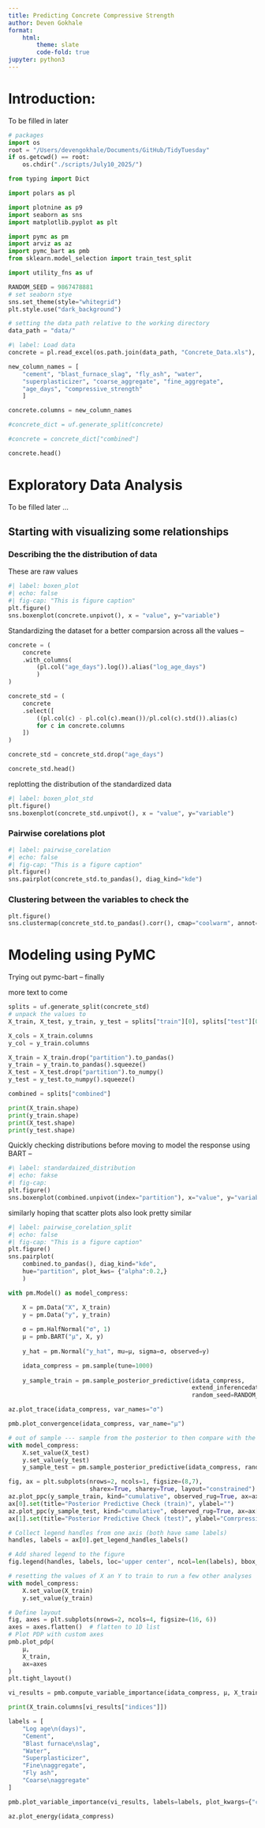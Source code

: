 ```yaml
---
title: Predicting Concrete Compressive Strength
author: Deven Gokhale
format: 
    html:
        theme: slate
        code-fold: true
jupyter: python3
---
```


# Introduction:
To be filled in later 

```python

# packages 
import os 
root = "/Users/devengokhale/Documents/GitHub/TidyTuesday"
if os.getcwd() == root:
    os.chdir("./scripts/July10_2025/")

from typing import Dict

import polars as pl

import plotnine as p9
import seaborn as sns
import matplotlib.pyplot as plt 

import pymc as pm
import arviz as az
import pymc_bart as pmb
from sklearn.model_selection import train_test_split

import utility_fns as uf

```

```python
RANDOM_SEED = 9867478881
# set seaborn stye
sns.set_theme(style="whitegrid")
plt.style.use("dark_background")

# setting the data path relative to the working directory 
data_path = "data/"

```
```python
#\ label: Load data 
concrete = pl.read_excel(os.path.join(data_path, "Concrete_Data.xls"), sheet_name="Sheet1")

new_column_names = [
    "cement", "blast_furnace_slag", "fly_ash", "water", 
    "superplasticizer", "coarse_aggregate", "fine_aggregate", 
    "age_days", "compressive_strength"
    ]

concrete.columns = new_column_names

#concrete_dict = uf.generate_split(concrete)

#concrete = concrete_dict["combined"]

concrete.head()    
```

# Exploratory Data Analysis 
To be filled later ...

## Starting with visualizing some relationships 

### Describing the the distribution of data 
These are raw values 
```python
#| label: boxen_plot
#| echo: false
#| fig-cap: "This is figure caption"
plt.figure()
sns.boxenplot(concrete.unpivot(), x = "value", y="variable")
```

Standardizing the dataset for a better comparsion across all the values -- 

```python
concrete = (
    concrete
    .with_columns(
        (pl.col("age_days").log()).alias("log_age_days")
        )
)

concrete_std = (
    concrete
    .select([
        ((pl.col(c) - pl.col(c).mean())/pl.col(c).std()).alias(c)
        for c in concrete.columns
    ])
)

concrete_std = concrete_std.drop("age_days")

concrete_std.head()
```

replotting the distribution of the standardized data 

```python
#| label: boxen_plot_std
plt.figure()
sns.boxenplot(concrete_std.unpivot(), x = "value", y="variable")
```

### Pairwise corelations plot 
```python
#| label: pairwise_corelation 
#| echo: false
#| fig-cap: "This is a figure caption"
plt.figure()
sns.pairplot(concrete_std.to_pandas(), diag_kind="kde")
```

### Clustering between the variables to check the 
```python
plt.figure()
sns.clustermap(concrete_std.to_pandas().corr(), cmap="coolwarm", annot=True, vmin=-1, vmax=1)
``` 

# Modeling using PyMC
Trying out pymc-bart  -- finally 

more text to come 

```python

splits = uf.generate_split(concrete_std)
# unpack the values to 
X_train, X_test, y_train, y_test = splits["train"][0], splits["test"][0], splits["train"][1], splits["test"][1]

X_cols = X_train.columns
y_col = y_train.columns

X_train = X_train.drop("partition").to_pandas()
y_train = y_train.to_pandas().squeeze()
X_test = X_test.drop("partition").to_numpy()
y_test = y_test.to_numpy().squeeze()

combined = splits["combined"]
```


```python

print(X_train.shape)
print(y_train.shape)
print(X_test.shape)
print(y_test.shape)


```

Quickly checking distributions before moving to model the response using BART -- 

```python

#\ label: standardaized_distribution 
#| echo: fakse
#| fig-cap: 
plt.figure()
sns.boxenplot(combined.unpivot(index="partition"), x="value", y="variable", hue="partition")
```


similarly hoping that scatter plots also look pretty similar

```python
#| label: pairwise_corelation_split 
#| echo: false
#| fig-cap: "This is a figure caption"
plt.figure()
sns.pairplot(
    combined.to_pandas(), diag_kind="kde", 
    hue="partition", plot_kws= {"alpha":0.2,}
    )
```


```python

with pm.Model() as model_compress:

    X = pm.Data("X", X_train)
    y = pm.Data("y", y_train)
    
    σ = pm.HalfNormal("σ", 1)
    μ = pmb.BART("μ", X, y)
    
    y_hat = pm.Normal("y_hat", mu=μ, sigma=σ, observed=y)

    idata_compress = pm.sample(tune=1000)
    
    y_sample_train = pm.sample_posterior_predictive(idata_compress, 
                                                    extend_inferencedata=True,
                                                    random_seed=RANDOM_SEED)

```

```python
az.plot_trace(idata_compress, var_names="σ")
```

```python
pmb.plot_convergence(idata_compress, var_name="μ")
```


```python
# out of sample --- sample from the posterior to then compare with the oos test set
with model_compress:
    X.set_value(X_test)
    y.set_value(y_test)
    y_sample_test = pm.sample_posterior_predictive(idata_compress, random_seed=RANDOM_SEED)

```


```python
fig, ax = plt.subplots(nrows=2, ncols=1, figsize=(8,7), 
                       sharex=True, sharey=True, layout="constrained")
az.plot_ppc(y_sample_train, kind="cumulative", observed_rug=True, ax=ax[0])
ax[0].set(title="Posterior Predictive Check (train)", ylabel="")
az.plot_ppc(y_sample_test, kind="cumulative", observed_rug=True, ax=ax[1])
ax[1].set(title="Posterior Predictive Check (test)", ylabel="Comrpression Strength")

# Collect legend handles from one axis (both have same labels)
handles, labels = ax[0].get_legend_handles_labels()

# Add shared legend to the figure
fig.legend(handles, labels, loc='upper center', ncol=len(labels), bbox_to_anchor=(0.5, 1.02))
```


```python

# resetting the values of X an Y to train to run a few other analyses
with model_compress:
    X.set_value(X_train)
    y.set_value(y_train)

# Define layout
fig, axes = plt.subplots(nrows=2, ncols=4, figsize=(16, 6))
axes = axes.flatten()  # flatten to 1D list
# Plot PDP with custom axes
pmb.plot_pdp(
    μ,               
    X_train,
    ax=axes          
)
plt.tight_layout()
```

```python
vi_results = pmb.compute_variable_importance(idata_compress, μ, X_train)

print(X_train.columns[vi_results["indices"]])

labels = [
    "Log age\n(days)",
    "Cement",
    "Blast furnace\nslag",
    "Water",
    "Superplasticizer",
    "Fine\naggregate",
    "Fly ash",
    "Coarse\naggregate"
]

pmb.plot_variable_importance(vi_results, labels=labels, plot_kwargs={"color_r2": "white"})
```


```python
az.plot_energy(idata_compress)
```